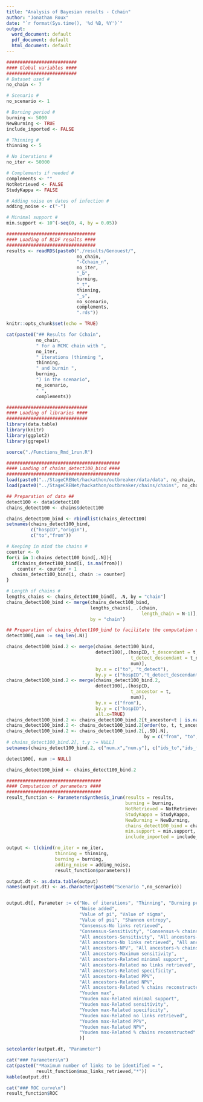 ```yaml
---
title: "Analysis of Bayesian results - Cchain"
author: "Jonathan Roux"
date: "`r format(Sys.time(), '%d %B, %Y')`"
output:
  word_document: default
  pdf_document: default
  html_document: default
---
```

```r
##########################
#### Global variables ####
##########################
# Dataset used #
no_chain <- 7

# Scenario #
no_scenario <- 1

# Burning period #
burning <- 5000
NewBurning <- TRUE
include_imported <- FALSE

# Thinning #
thinning <- 5

# No iterations #
no_iter <- 50000

# Complements if needed #
complements <- ""
NotRetrieved <- FALSE
StudyKappa <- FALSE

# Adding noise on dates of infection #
adding_noise <- c("-")

# Minimal support #
min.support <- 10^(-seq(0, 4, by = 0.05))

#################################
#### Loading of BLDF results ####
#################################
results <- readRDS(paste0("./results/Genouest/",
                          no_chain,
                          "-Cchain_n",
                          no_iter,
                          "_b",
                          burning,
                          "_t",
                          thinning,
                          "_s",
                          no_scenario,
                          complements,
                          ".rds"))
```

```r
knitr::opts_chunk$set(echo = TRUE)
```

```r
cat(paste0("## Results for Cchain",
           no_chain,
           " for a MCMC chain with ",
           no_iter,
           " iterations (thinning ",
           thinning,
           " and burnin ",
           burning,
           ") in the scenario",
           no_scenario,
           " ",
           complements))
```

```r
##############################
#### Loading of libraries ####
##############################
library(data.table)
library(knitr)
library(ggplot2)
library(ggrepel)

source("./Functions_Rmd_1run.R")

##########################################
#### Loading of chains_detect100_bind ####
##########################################
load(paste0("../StageCRENet/hackathon/outbreaker/data/data", no_chain, ".Rdata"))
load(paste0("../StageCRENet/hackathon/outbreaker/chains/chains", no_chain, ".Rdata"))

## Preparation of data ##
detect100 <- data$detect100
chains_detect100 <- chains$detect100

chains_detect100_bind <- rbindlist(chains_detect100)
setnames(chains_detect100_bind, 
         c("hospID","origin"),
         c("to","from"))

# Keeping in mind the chains #
counter <- 0
for(i in 1:chains_detect100_bind[,.N]){
  if(chains_detect100_bind[i, is.na(from)])
    counter <- counter + 1
  chains_detect100_bind[i, chain := counter]
}

# Length of chains #
lengths_chains <- chains_detect100_bind[, .N, by = "chain"]
chains_detect100_bind <- merge(chains_detect100_bind,
                               lengths_chains[, .(chain,
                                                  length_chain = N-1)],
                               by = "chain")

## Preparation of chains_detect100_bind to facilitate the computation of parameters ##
detect100[,num := seq_len(.N)]

chains_detect100_bind.2 <- merge(chains_detect100_bind,
                                 detect100[,.(hospID, t_descendant = t,
                                              t_detect_descendant = t_detect, 
                                              num)],
                                 by.x = c("to", "t_detect"),
                                 by.y = c("hospID","t_detect_descendant"))
chains_detect100_bind.2 <- merge(chains_detect100_bind.2,
                                 detect100[,.(hospID, 
                                              t_ancestor = t, 
                                              num)],
                                 by.x = c("from"),
                                 by.y = c("hospID"),
                                 all.x=TRUE)
chains_detect100_bind.2 <- chains_detect100_bind.2[t_ancestor<t | is.na(from)]
chains_detect100_bind.2 <- chains_detect100_bind.2[order(to, t, t_ancestor)]
chains_detect100_bind.2 <- chains_detect100_bind.2[,.SD[.N],
                                                   by = c("from", "to", "t")]
# chains_detect100_bind.2[, t.y := NULL]
setnames(chains_detect100_bind.2, c("num.x","num.y"), c("ids_to","ids_from"))

detect100[, num := NULL]

chains_detect100_bind <- chains_detect100_bind.2

###################################
#### Computation of parameters ####
###################################
result_function <- ParametersSynthesis_1run(results = results,
                                            burning = burning,
                                            NotRetrieved = NotRetrieved,
                                            StudyKappa = StudyKappa,
                                            NewBurning = NewBurning,
                                            chains_detect100_bind = chains_detect100_bind,
                                            min.support = min.support,
                                            include_imported = include_imported)

output <- t(cbind(no_iter = no_iter,
                  thinning = thinning,
                  burning = burning,
                  adding_noise = adding_noise,
                  result_function$parameters))

output.dt <- as.data.table(output)
names(output.dt) <- as.character(paste0("Scenario ",no_scenario))


output.dt[, Parameter := c("No. of iterations", "Thinning", "Burning period",
                           "Noise added", 
                           "Value of pi", "Value of sigma",
                           "Value of psi", "Shannon entropy",
                           "Consensus-No links retrieved",
                           "Consensus-Sensitivity", "Consensus-% chains reconstructed",
                           "All ancestors-Sensitivity", "All ancestors-Specificity",
                           "All ancestors-No links retrieved", "All ancestors-PPV", 
                           "All ancestors-NPV", "All ancestors-% chains reconstructed",
                           "All ancestors-Maximum sensitivity",
                           "All ancestors-Related minimal support",
                           "All ancestors-Related no links retrieved",
                           "All ancestors-Related specificity",
                           "All ancestors-Related PPV", 
                           "All ancestors-Related NPV", 
                           "All ancestors-Related % chains reconstructed",
                           "Youden max",
                           "Youden max-Related minimal support",
                           "Youden max-Related sensitivity",
                           "Youden max-Related specificity",
                           "Youden max-Related no links retrieved",
                           "Youden max-Related PPV", 
                           "Youden max-Related NPV", 
                           "Youden max-Related % chains reconstructed"
                           )]

setcolorder(output.dt, "Parameter")
```

```r
cat("### Parameters\n")
cat(paste0("*Maximum number of links to be identified = ", 
           result_function$max_links_retrieved,"*"))
kable(output.dt)

cat("### ROC curve\n")
result_function$ROC
```

